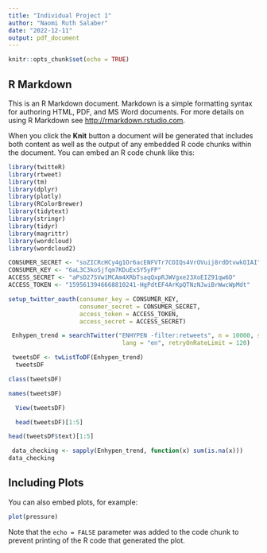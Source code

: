---
title: "Individual Project 1"
author: "Naomi Ruth Salaber"
date: "2022-12-11"
output: pdf_document
---

```{r setup, include=FALSE}
knitr::opts_chunk$set(echo = TRUE)
```

## R Markdown

This is an R Markdown document. Markdown is a simple formatting syntax for authoring HTML, PDF, and MS Word documents. For more details on using R Markdown see <http://rmarkdown.rstudio.com>.

When you click the **Knit** button a document will be generated that includes both content as well as the output of any embedded R code chunks within the document. You can embed an R code chunk like this:

```{r extensions}
library(twitteR)
library(rtweet)
library(tm)
library(dplyr)
library(plotly)
library(RColorBrewer)
library(tidytext)
library(stringr)
library(tidyr)
library(magrittr)
library(wordcloud)
library(wordcloud2)

```
```{r keys}
CONSUMER_SECRET <- "soZICRcHCy4g1Or6acENFVTr7COIQs4VrOVuij8rdDtvwkOIAI"
CONSUMER_KEY <- "6aL3C3koSjfqm7KDuExSY5yFP"
ACCESS_SECRET <- "aPsD27SVw1MCAm4XRbTsaqQxpRJWVgxe23XoEIZ91qw6D"
ACCESS_TOKEN <- "1595613946668810241-HgPdtEF4ArKpQTNzNJwiBrWwcWpMdt"
```
```{r set}
setup_twitter_oauth(consumer_key = CONSUMER_KEY,
                    consumer_secret = CONSUMER_SECRET,
                    access_token = ACCESS_TOKEN,
                    access_secret = ACCESS_SECRET)
```
```{r trend}
 Enhypen_trend = searchTwitter("ENHYPEN -filter:retweets", n = 10000, since = "2022-12-2", until = "2022-12-5",
                                lang = "en", retryOnRateLimit = 120)
```
```{r tweetsDF}
 tweetsDF <- twListToDF(Enhypen_trend)
  tweetsDF
```
```{r class}
class(tweetsDF)
```
```{r name}
names(tweetsDF)
```
```{r view}
  View(tweetsDF)
```
```{r head1}
  head(tweetsDF)[1:5]
```
```{r head2}
head(tweetsDF$text)[1:5]
```
```{r data_checking}
 data_checking <- sapply(Enhypen_trend, function(x) sum(is.na(x)))  
data_checking  
```


## Including Plots

You can also embed plots, for example:

```{r pressure, echo=FALSE}
plot(pressure)
```

Note that the `echo = FALSE` parameter was added to the code chunk to prevent printing of the R code that generated the plot.
